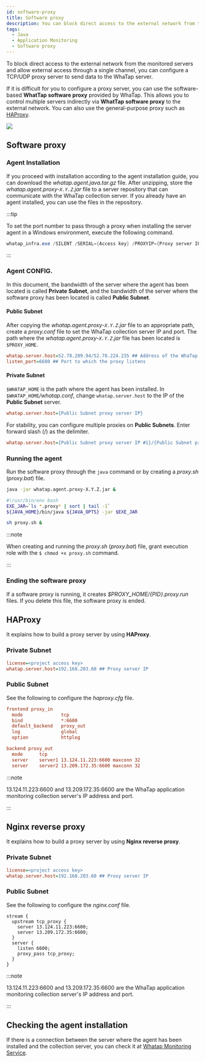 ```yaml
---
id: software-proxy
title: Software proxy
description: You can block direct access to the external network from the monitored servers and allow external access through a single channel.
tags:
  - Java
  - Application Monitoring
  - Software proxy
---
```


To block direct access to the external network from the monitored servers and allow external access through a single channel, you can configure a TCP/UDP proxy server to send data to the WhaTap server.

If it is difficult for you to configure a proxy server, you can use the software-based **WhatTap software proxy** provided by WhaTap. 
This allows you to control multiple servers indirectly via **WhatTap software proxy** to the external network. You can also use the general-purpose proxy such as [HAProxy](https://www.haproxy.org).

![](/img/software-proxy.png)

## Software proxy

### Agent Installation

If you proceed with installation according to the agent installation guide, you can download the _whatap.agent.java.tar.gz_ file. After unzipping, store the _whatap.agent.proxy-`X.Y.Z`.jar_ file to a server repository that can communicate with the WhaTap collection server. If you already have an agent installed, you can use the files in the repository.

:::tip

To set the port number to pass through a proxy when installing the server agent in a Windows environment, execute the following command.

```powershell
whatap_infra.exe /SILENT /SERIAL={Access key} /PROXYIP={Proxy server IP} /PROXYPORT=6600
```

:::

### Agent CONFIG.

In this document, the bandwidth of the server where the agent has been located is called **Private Subnet**, and the bandwidth of the server where the software proxy has been located is called **Public Subnet**.

#### Public Subnet

After copying the _whatap.agent.proxy-`X.Y.Z`.jar_ file to an appropriate path, create a _proxy.conf_ file to set the WhaTap collection server IP and port. The path where the _whatap.agent.proxy-`X.Y.Z`.jar_ file has been located is `$PROXY_HOME`.

```ini title='$PROXY_HOME/proxy.conf'
whatap.server.host=52.78.209.94/52.78.224.235 ## Address of the WhaTap application monitoring collection server
listen_port=6600 ## Port to which the proxy listens
```

#### Private Subnet

`$WHATAP_HOME` is the path where the agent has been installed. In `$WHATAP_HOME`_/whatap.conf_, change `whatap.server.host` to the IP of the **Public Subnet** server.

```ini title='$WHATAP_HOME/whatap.conf'
whatap.server.host={Public Subnet proxy server IP}
```

For stability, you can configure multiple proxies on **Public Subnets**. Enter forward slash (/) as the delimiter.

```ini title='$WHATAP_HOME/whatap.conf'
whatap.server.host={Public Subnet proxy server IP #1}/{Public Subnet proxy server IP #2} 
```

### Running the agent

Run the software proxy through the `java` command or by creating a _proxy.sh_ (_proxy.bat_) file.

```bash title='java command'
java -jar whatap.agent.proxy-X.Y.Z.jar &
```

```bash title='proxy.sh (Windows: proxy.bat)'
#!/usr/bin/env bash 
EXE_JAR=`ls *.proxy* | sort | tail -1` 
${JAVA_HOME}/bin/java ${JAVA_OPTS} -jar $EXE_JAR
```

```bash
sh proxy.sh &
```

:::note

When creating and running the _proxy.sh_ (_proxy.bat_) file, grant execution role with the `$ chmod +x proxy.sh` command.

:::

### Ending the software proxy

If a software proxy is running, it creates _$PROXY_HOME/{PID}.proxy.run_ files. If you delete this file, the software proxy is ended.

## HAProxy

It explains how to build a proxy server by using **HAProxy**.

### Private Subnet

```ini title='$WHATAP_HOME/whatap.conf'
license=<project access key>
whatap.server.host=192.168.203.60 ## Proxy server IP
```

### Public Subnet

See the following to configure the _haproxy.cfg_ file.

```ini title='/etc/haproxy/haproxy.cfg'
frontend proxy_in
  mode              tcp
  bind              *:6600
  default_backend   proxy_out
  log               global
  option            httplog

backend proxy_out
  mode      tcp
  server    server1 13.124.11.223:6600 maxconn 32 
  server    server2 13.209.172.35:6600 maxconn 32
```

:::note

13.124.11.223:6600 and 13.209.172.35:6600 are the WhaTap application monitoring collection server's IP address and port.

:::

## Nginx reverse proxy

It explains how to build a proxy server by using **Nginx reverse proxy**.

### Private Subnet

```ini title='$WHATAP_HOME/whatap.conf'
license=<project access key>
whatap.server.host=192.168.203.60 ## Proxy server IP
```

### Public Subnet

See the following to configure the _nginx.conf_ file.

```apacheconf title='/etc/nginx/nginx.conf'
stream {
  upstream tcp_proxy {
    server 13.124.11.223:6600;
    server 13.209.172.35:6600;
  }
  server {
    listen 6600;
    proxy_pass tcp_proxy;
  }
}
```

:::note

13.124.11.223:6600 and 13.209.172.35:6600 are the WhaTap application monitoring collection server's IP address and port.

:::

## Checking the agent installation

If there is a connection between the server where the agent has been installed and the collection server, you can check it at [Whatap Monitoring Service](https://service.whatap.io).
